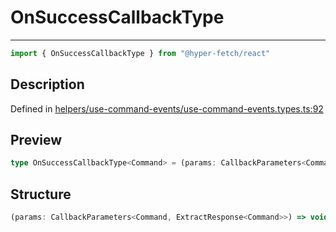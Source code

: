 

# OnSuccessCallbackType

<div class="api-docs__separator" data-reactroot="">

---

</div><div class="api-docs__import" data-reactroot="">

```ts
import { OnSuccessCallbackType } from "@hyper-fetch/react"
```

</div><div class="api-docs__section">

## Description

</div><div class="api-docs__description"><span class="api-docs__do-not-parse">



</span></div><p class="api-docs__definition">

Defined in [helpers/use-command-events/use-command-events.types.ts:92](https://github.com/BetterTyped/hyper-fetch/blob/993719ed/packages/react/src/helpers/use-command-events/use-command-events.types.ts#L92)

</p><div class="api-docs__section">

## Preview

</div><div class="api-docs__preview type single">

```ts
type OnSuccessCallbackType<Command> = (params: CallbackParameters<Command, ExtractResponse<Command>>) => void | Promise<void>;
```

</div><div class="api-docs__section">

## Structure

</div><div class="api-docs__returns">

```ts
(params: CallbackParameters<Command, ExtractResponse<Command>>) => void | Promise<void>
```

</div>